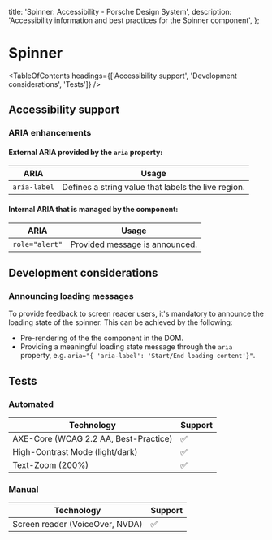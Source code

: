 
  title: 'Spinner: Accessibility - Porsche Design System',
  description: 'Accessibility information and best practices for the Spinner component',
};

# Spinner <ComponentStatus tagName="p-spinner"></ComponentStatus>

<TableOfContents headings={['Accessibility support', 'Development considerations', 'Tests']} />

## Accessibility support

### ARIA enhancements

#### External **ARIA** provided by the `aria` property:

| ARIA         | Usage                                               |
| ------------ | --------------------------------------------------- |
| `aria-label` | Defines a string value that labels the live region. |

#### Internal **ARIA** that is managed by the component:

| ARIA           | Usage                          |
| -------------- | ------------------------------ |
| `role="alert"` | Provided message is announced. |

## Development considerations

### Announcing loading messages

To provide feedback to screen reader users, it's mandatory to announce the loading state of the spinner. This can be
achieved by the following:

- Pre-rendering of the the component in the DOM.
- Providing a meaningful loading state message through the `aria` property, e.g.
  `aria="{ 'aria-label': 'Start/End loading content'}"`.

## Tests

### Automated

| Technology                            | Support |
| ------------------------------------- | ------- |
| AXE-Core (WCAG 2.2 AA, Best-Practice) | ✅      |
| High-Contrast Mode (light/dark)       | ✅      |
| Text-Zoom (200%)                      | ✅      |

### Manual

| Technology                      | Support |
| ------------------------------- | ------- |
| Screen reader (VoiceOver, NVDA) | ✅      |
